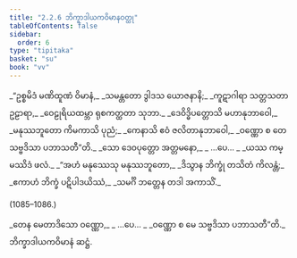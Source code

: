 ```yaml
---
title: "2.2.6 ဘိက္ခာဒါယကဝိမာနဝတ္ထု"
tableOfContents: false
sidebar:
  order: 6
type: "tipitaka"
basket: "su"
book: "vv"
---
```



<DynamicBreadcrumb />

<Division number="1081" book="vv" e="ch" v="19" p="99">

<Paragraph number="927" type="verses" book="vv">
_“ဥစ္စမိဒံ မဏိထူဏံ ဝိမာနံ,_  
_သမန္တတော ဒွါဒသ ယောဇနာနိ;_  
_ကူဋာဂါရာ သတ္တသတာ ဥဠာရာ,_  
_ဝေဠုရိယထမ္ဘာ ရုစကတ္ထတာ သုဘာ._  

</Paragraph>

</Division>
<Division number="1082" book="vv" e="ch" v="19" p="99">

<Paragraph number="928" type="verses" book="vv">
_ဒေဝိဒ္ဓိပတ္တောသိ မဟာနုဘာဝေါ,_  
_မနုဿဘူတော ကိမကာသိ ပုညံ;_  
_ကေနာသိ ဧဝံ ဇလိတာနုဘာဝေါ,_  
_ဝဏ္ဏော စ တေ သဗ္ဗဒိသာ ပဘာသတီ”တိ._  

</Paragraph>

</Division>
<Division number="1083" book="vv" e="ch" v="19" p="99">

<Paragraph number="929" type="verses" book="vv">
_သော ဒေဝပုတ္တော အတ္တမနော,_  
_ …ပေ… _  
_ယဿ ကမ္မဿိဒံ ဖလံ._  

</Paragraph>

</Division>
<Division number="1084" book="vv" e="ch" v="19" p="99">

<Paragraph number="930" type="verses" book="vv">
_“အဟံ မနုဿေသု မနုဿဘူတော,_  
_ဒိသွာန ဘိက္ခုံ တသိတံ ကိလန္တံ;_  
_ဧကာဟံ ဘိက္ခံ ပဋိပါဒယိဿံ,_  
_သမင်္ဂိ ဘတ္တေန တဒါ အကာသိံ._  


(1085–1086.)
</Paragraph>

<Paragraph number="931" type="verses" book="vv">
_တေန မေတာဒိသော ဝဏ္ဏော,_  
_ …ပေ… _  
_ဝဏ္ဏော စ မေ သဗ္ဗဒိသာ ပဘာသတီ”တိ._  


</Paragraph>
</Division>

<Paragraph number="932" type="center" book="vv">
ဘိက္ခာဒါယကဝိမာနံ ဆဋ္ဌံ.
</Paragraph>